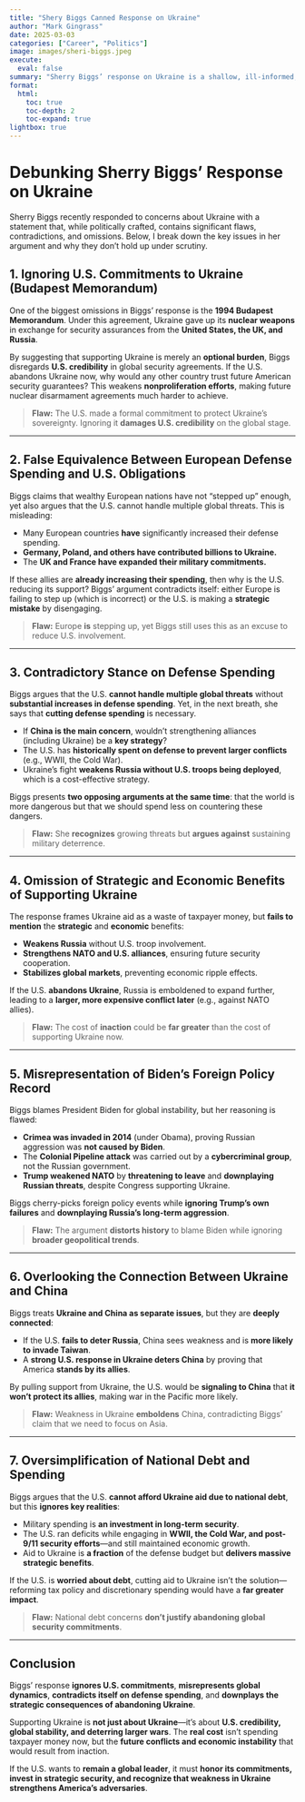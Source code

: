 ```yaml
---
title: "Shery Biggs Canned Response on Ukraine"
author: "Mark Gingrass"
date: 2025-03-03
categories: ["Career", "Politics"]
image: images/sheri-biggs.jpeg
execute:
  eval: false
summary: "Sherry Biggs’ response on Ukraine is a shallow, ill-informed, and reckless misrepresentation of U.S. foreign policy. Despite sitting on the House Foreign Affairs Committee’s East Asia and Pacific Subcommittee, she fails to grasp basic geopolitical realities. She completely ignores the 1994 Budapest Memorandum, where the U.S. promised to support Ukraine’s sovereignty in exchange for nuclear disarmament—making her argument not just misleading, but historically illiterate."
format:
  html:
    toc: true
    toc-depth: 2
    toc-expand: true
lightbox: true
---
```


# Debunking Sherry Biggs’ Response on Ukraine  

Sherry Biggs recently responded to concerns about Ukraine with a statement that, while politically crafted, contains significant flaws, contradictions, and omissions. Below, I break down the key issues in her argument and why they don’t hold up under scrutiny.

## 1. Ignoring U.S. Commitments to Ukraine (Budapest Memorandum)  

One of the biggest omissions in Biggs’ response is the **1994 Budapest Memorandum**. Under this agreement, Ukraine gave up its **nuclear weapons** in exchange for security assurances from the **United States, the UK, and Russia**.  

By suggesting that supporting Ukraine is merely an **optional burden**, Biggs disregards **U.S. credibility** in global security agreements. If the U.S. abandons Ukraine now, why would any other country trust future American security guarantees? This weakens **nonproliferation efforts**, making future nuclear disarmament agreements much harder to achieve.  

> **Flaw:** The U.S. made a formal commitment to protect Ukraine’s sovereignty. Ignoring it **damages U.S. credibility** on the global stage.

---

## 2. False Equivalence Between European Defense Spending and U.S. Obligations  

Biggs claims that wealthy European nations have not "stepped up" enough, yet also argues that the U.S. cannot handle multiple global threats. This is misleading:  

- Many European countries **have** significantly increased their defense spending.  
- **Germany, Poland, and others have contributed billions to Ukraine.**  
- The **UK and France have expanded their military commitments.**  

If these allies are **already increasing their spending**, then why is the U.S. reducing its support? Biggs’ argument contradicts itself: either Europe is failing to step up (which is incorrect) or the U.S. is making a **strategic mistake** by disengaging.  

> **Flaw:** Europe **is** stepping up, yet Biggs still uses this as an excuse to reduce U.S. involvement.  

---

## 3. Contradictory Stance on Defense Spending  

Biggs argues that the U.S. **cannot handle multiple global threats** without **substantial increases in defense spending**. Yet, in the next breath, she says that **cutting defense spending** is necessary.  

- If **China is the main concern**, wouldn’t strengthening alliances (including Ukraine) be a **key strategy**?  
- The U.S. has **historically spent on defense to prevent larger conflicts** (e.g., WWII, the Cold War).  
- Ukraine’s fight **weakens Russia without U.S. troops being deployed**, which is a cost-effective strategy.  

Biggs presents **two opposing arguments at the same time**: that the world is more dangerous but that we should spend less on countering these dangers.  

> **Flaw:** She **recognizes** growing threats but **argues against** sustaining military deterrence.

---

## 4. Omission of Strategic and Economic Benefits of Supporting Ukraine  

The response frames Ukraine aid as a waste of taxpayer money, but **fails to mention** the **strategic** and **economic** benefits:  

- **Weakens Russia** without U.S. troop involvement.  
- **Strengthens NATO and U.S. alliances**, ensuring future security cooperation.  
- **Stabilizes global markets**, preventing economic ripple effects.  

If the U.S. **abandons Ukraine**, Russia is emboldened to expand further, leading to a **larger, more expensive conflict later** (e.g., against NATO allies).  

> **Flaw:** The cost of **inaction** could be **far greater** than the cost of supporting Ukraine now.

---

## 5. Misrepresentation of Biden’s Foreign Policy Record  

Biggs blames President Biden for global instability, but her reasoning is flawed:  

- **Crimea was invaded in 2014** (under Obama), proving Russian aggression was **not caused by Biden**.  
- The **Colonial Pipeline attack** was carried out by a **cybercriminal group**, not the Russian government.  
- **Trump weakened NATO** by **threatening to leave** and **downplaying Russian threats**, despite Congress supporting Ukraine.  

Biggs cherry-picks foreign policy events while **ignoring Trump’s own failures** and **downplaying Russia’s long-term aggression**.  

> **Flaw:** The argument **distorts history** to blame Biden while ignoring **broader geopolitical trends**.

---

## 6. Overlooking the Connection Between Ukraine and China  

Biggs treats **Ukraine and China as separate issues**, but they are **deeply connected**:  

- If the U.S. **fails to deter Russia**, China sees weakness and is **more likely to invade Taiwan**.  
- A **strong U.S. response in Ukraine deters China** by proving that America **stands by its allies**.  

By pulling support from Ukraine, the U.S. would be **signaling to China** that **it won’t protect its allies**, making war in the Pacific more likely.  

> **Flaw:** Weakness in Ukraine **emboldens** China, contradicting Biggs’ claim that we need to focus on Asia.

---

## 7. Oversimplification of National Debt and Spending  

Biggs argues that the U.S. **cannot afford Ukraine aid due to national debt**, but this **ignores key realities**:  

- Military spending is **an investment in long-term security**.  
- The U.S. ran deficits while engaging in **WWII, the Cold War, and post-9/11 security efforts**—and still maintained economic growth.  
- Aid to Ukraine is **a fraction** of the defense budget but **delivers massive strategic benefits**.  

If the U.S. is **worried about debt**, cutting aid to Ukraine isn’t the solution—reforming tax policy and discretionary spending would have a **far greater impact**.  

> **Flaw:** National debt concerns **don’t justify abandoning global security commitments**.

---

## Conclusion  

Biggs’ response **ignores U.S. commitments**, **misrepresents global dynamics**, **contradicts itself on defense spending**, and **downplays the strategic consequences of abandoning Ukraine**.  

Supporting Ukraine is **not just about Ukraine**—it’s about **U.S. credibility, global stability, and deterring larger wars**. The **real cost** isn’t spending taxpayer money now, but the **future conflicts and economic instability** that would result from inaction.  

If the U.S. wants to **remain a global leader**, it must **honor its commitments, invest in strategic security, and recognize that weakness in Ukraine strengthens America’s adversaries**.